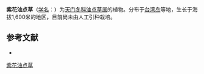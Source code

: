 {{Speciesbox
| name = 紫花油点草
| status = 
| status_system = 
| image =
| genus = Tricyrtis
| species = stolonifera
| authority = [[松村任三|Matsumura]]
}}

'''紫花油点草'''（[[学名|学名]]：{{lang|la|''Tricyrtis stolonifera''}}）为[[天门冬科|天门冬科]][[油点草属|油点草属]]的植物。分布于[[台湾岛|台湾岛]]等地，生长于海拔1,600米的地区，目前尚未由人工引种栽培。

== 参考文献 ==
<div class="references-small">
* {{cite web| url =http://www.bioinfo.cn/db05/KmzwSpecies.php?action=view&id=1999| title =紫花油点草| work =《中国高等植物数据库全库》| publisher =中国科学院微生物研究所| author =昆明植物研究所| accessdate =2009-02-22| deadurl =yes| archiveurl =https://web.archive.org/web/20160305023849/http://www.bioinfo.cn/db05/KmzwSpecies.php?action=view&id=1999| archivedate =2016-03-05}}
</div>
{{Taxonbar|from=Q7841347}}

[[Category:油点草属|紫花油点草]]


{{植物小作品}}
